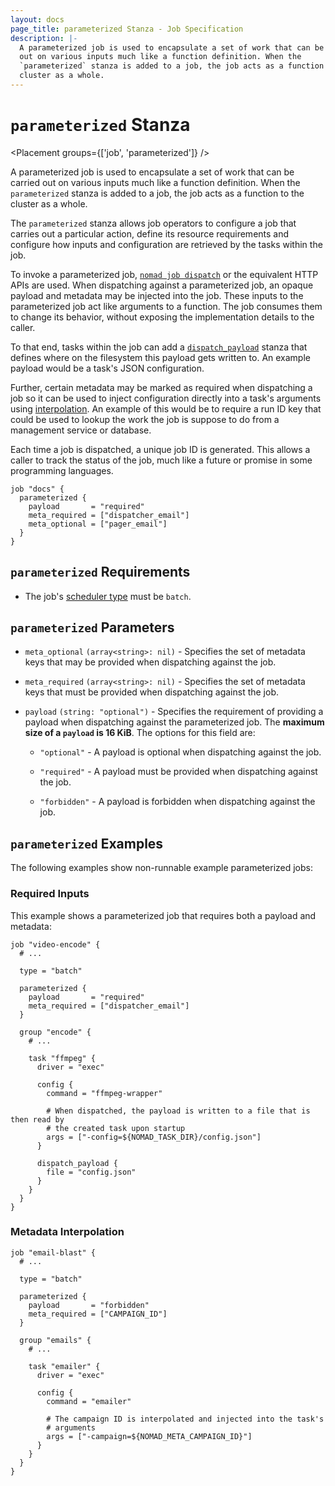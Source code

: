 ```yaml
---
layout: docs
page_title: parameterized Stanza - Job Specification
description: |-
  A parameterized job is used to encapsulate a set of work that can be carried
  out on various inputs much like a function definition. When the
  `parameterized` stanza is added to a job, the job acts as a function to the
  cluster as a whole.
---
```


# `parameterized` Stanza

<Placement groups={['job', 'parameterized']} />

A parameterized job is used to encapsulate a set of work that can be carried out
on various inputs much like a function definition. When the `parameterized`
stanza is added to a job, the job acts as a function to the cluster as a whole.

The `parameterized` stanza allows job operators to configure a job that carries
out a particular action, define its resource requirements and configure how
inputs and configuration are retrieved by the tasks within the job.

To invoke a parameterized job, [`nomad job dispatch`][dispatch command] or the equivalent HTTP APIs are
used. When dispatching against a parameterized job, an opaque payload and
metadata may be injected into the job. These inputs to the parameterized job act
like arguments to a function. The job consumes them to change its behavior,
without exposing the implementation details to the caller.

To that end, tasks within the job can add a
[`dispatch_payload`][dispatch_payload] stanza that
defines where on the filesystem this payload gets written to. An example payload
would be a task's JSON configuration.

Further, certain metadata may be marked as required when dispatching a job so it
can be used to inject configuration directly into a task's arguments using
[interpolation]. An example of this would be to require a run ID key that
could be used to lookup the work the job is suppose to do from a management
service or database.

Each time a job is dispatched, a unique job ID is generated. This allows a
caller to track the status of the job, much like a future or promise in some
programming languages.

```hcl
job "docs" {
  parameterized {
    payload       = "required"
    meta_required = ["dispatcher_email"]
    meta_optional = ["pager_email"]
  }
}
```

## `parameterized` Requirements

- The job's [scheduler type][batch-type] must be `batch`.

## `parameterized` Parameters

- `meta_optional` `(array<string>: nil)` - Specifies the set of metadata keys that
  may be provided when dispatching against the job.

- `meta_required` `(array<string>: nil)` - Specifies the set of metadata keys that
  must be provided when dispatching against the job.

- `payload` `(string: "optional")` - Specifies the requirement of providing a
  payload when dispatching against the parameterized job. The **maximum size of a
  `payload` is 16 KiB**. The options for this
  field are:

  - `"optional"` - A payload is optional when dispatching against the job.

  - `"required"` - A payload must be provided when dispatching against the job.

  - `"forbidden"` - A payload is forbidden when dispatching against the job.

## `parameterized` Examples

The following examples show non-runnable example parameterized jobs:

### Required Inputs

This example shows a parameterized job that requires both a payload and
metadata:

```hcl
job "video-encode" {
  # ...

  type = "batch"

  parameterized {
    payload       = "required"
    meta_required = ["dispatcher_email"]
  }

  group "encode" {
    # ...

    task "ffmpeg" {
      driver = "exec"

      config {
        command = "ffmpeg-wrapper"

        # When dispatched, the payload is written to a file that is then read by
        # the created task upon startup
        args = ["-config=${NOMAD_TASK_DIR}/config.json"]
      }

      dispatch_payload {
        file = "config.json"
      }
    }
  }
}
```

### Metadata Interpolation

```hcl
job "email-blast" {
  # ...

  type = "batch"

  parameterized {
    payload       = "forbidden"
    meta_required = ["CAMPAIGN_ID"]
  }

  group "emails" {
    # ...

    task "emailer" {
      driver = "exec"

      config {
        command = "emailer"

        # The campaign ID is interpolated and injected into the task's
        # arguments
        args = ["-campaign=${NOMAD_META_CAMPAIGN_ID}"]
      }
    }
  }
}
```

[batch-type]: /docs/job-specification/job#type 'Batch scheduler type'
[dispatch command]: /docs/commands/job/dispatch 'Nomad Job Dispatch Command'
[resources]: /docs/job-specification/resources 'Nomad resources Job Specification'
[interpolation]: /docs/runtime/interpolation 'Nomad Runtime Interpolation'
[dispatch_payload]: /docs/job-specification/dispatch_payload 'Nomad dispatch_payload Job Specification'
